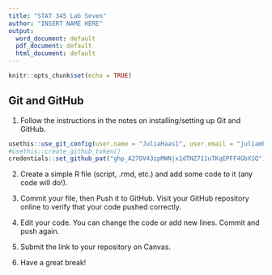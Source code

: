 ```yaml
---
title: "STAT 345 Lab Seven"
author: "INSERT NAME HERE"
output:
  word_document: default
  pdf_document: default
  html_document: default
---
```



```r
knitr::opts_chunk$set(echo = TRUE)
```

## Git and GitHub

1. Follow the instructions in the notes on installing/setting up Git and GitHub.
```r
usethis::use_git_config(user.name = "JuliaHaas1", user.email = "juliamhaas@gmail.com")
#usethis::create_github_token() 
credentials::set_github_pat("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")

```

2. Create a simple R file (script, .rmd, etc.) and add some code to it (any code will do!).

3. Commit your file, then Push it to GitHub. Visit your GitHub repository online to verify that your code pushed correctly.

4. Edit your code. You can change the code or add new lines. Commit and push again.
5. Submit the link to your repository on Canvas.
6. Have a great break!

